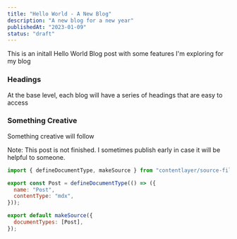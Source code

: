 ```yaml
---
title: "Hello World - A New Blog"
description: "A new blog for a new year"
publishedAt: "2023-01-09"
status: "draft"
---
```


This is an initall Hello World Blog post with some features I'm exploring for my blog

### Headings

At the base level, each blog will have a series of headings that are easy to access

### Something Creative

Something creative will follow

<Aside styled>
  Note: This post is not finished. I sometimes publish early in case it will be
  helpful to someone.
</Aside>

```js showLineNumbers title="contentlayer.config.js" {4-5,9}
import { defineDocumentType, makeSource } from "contentlayer/source-files";

export const Post = defineDocumentType(() => ({
  name: "Post",
  contentType: "mdx",
}));

export default makeSource({
  documentTypes: [Post],
});
```

<LinkPreview url="https://www.kaggle.com/competitions/titanic" />
